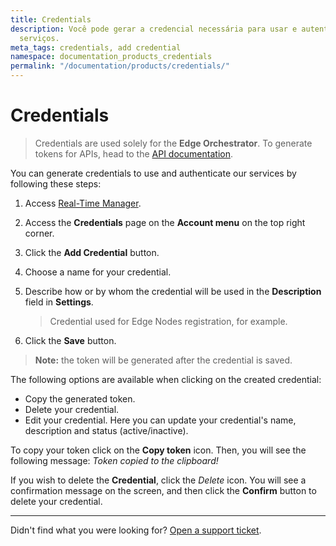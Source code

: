 ```yaml
---
title: Credentials
description: Você pode gerar a credencial necessária para usar e autenticar os nossos
  serviços.
meta_tags: credentials, add credential
namespace: documentation_products_credentials
permalink: "/documentation/products/credentials/"
---
```


# Credentials

> Credentials are used solely for the **Edge Orchestrator**. To generate tokens for APIs, head to the [API documentation](https://api.azion.com/).

You can generate credentials to use and authenticate our services by following these steps:

1. Access [Real-Time Manager](https://manager.azion.com/).
2. Access the **Credentials** page on the **Account menu** on the top right corner.
3. Click the **Add Credential** button.
4. Choose a name for your credential.
5. Describe how or by whom the credential will be used in the **Description** field in **Settings**.

   > Credential used for Edge Nodes registration, for example.

6. Click the **Save** button.

> **Note:** the token will be generated after the credential is saved.

The following options are available when clicking on the created credential:

- Copy the generated token.
- Delete your credential.
- Edit your credential. Here you can update your credential's name, description and status (active/inactive).

To copy your token click on the **Copy token** icon. Then, you will see the following message: *Token copied to the clipboard!*

If you wish to delete the **Credential**, click the *Delete* icon. You will see a confirmation message on the screen, and then click the **Confirm** button to delete your credential.

---

Didn't find what you were looking for? [Open a support ticket](https://tickets.azion.com/).
